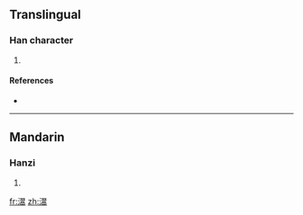 ==Translingual==

===Han character===
{{Han char|rn=85|rad=水|as=16|sn=19|four=|canj=水尸一月 (ESMB), X水尸一月 (XESMB)}}

# {{defn|Han|sort=水16}}

====References====
* {{Han ref|kx=0660.170|dkj=18669|dj=1070.100|hdz=31786.030|uh=7025|ud=28709}}

----

==Mandarin==

===Hanzi===
{{cmn-hanzi|pin=[[hào]] ([[hao4]])|wg=hao<sup>4</sup>}}

# {{defn|Mandarin}}

[[fr:瀥]]
[[zh:瀥]]
